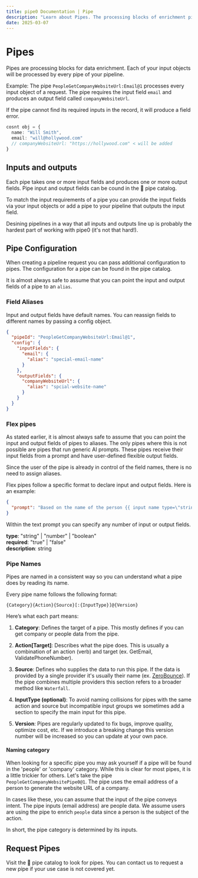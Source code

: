 ```yaml
---
title: pipe0 Documentation | Pipe
description: "Learn about Pipes. The processing blocks of enrichment pipelines."
date: 2025-03-07
---
```


# Pipes

Pipes are processing blocks for data enrichment. Each of your input objects will be processed by every 
pipe of your pipeline. 

Example: The pipe `PeopleGetCompanyWebsiteUrl:Email@1` processes every input object
of a request. The pipe requires the input field `email` and produces an output field called `companyWebsiteUrl`.

If the pipe cannot find its required inputs in the record, it will produce a field error.

```ts
cosnt obj = {
  name: "Will Smith",
  email: "will@hollywood.com"
  // companyWebsiteUrl: "https://hollywood.com" < will be added
}
```

## Inputs and outputs

Each pipe takes one or more input fields and produces one or more output fields. Pipe input and
output fields can be cound in the <AppLink linkType="pipeCatalog"> 📓 pipe catalog</AppLink>.

To match the input requirements of a pipe you can provide the input fields via your input objects
or add a pipe to your pipeline that outputs the input field.

Desining pipelines in a way that all inputs and outputs line up is probably the hardest part of working 
with pipe0 (it's not that hard!).

## Pipe Configuration

When creating a <AppLink linkType="pipelineRequest">pipeline request</AppLink> you can pass additional configuration to pipes. The configuration
for a pipe can be found in the <AppLink linkType="pipeCatalog">pipe catalog</AppLink>.

It is almost <AppLink linkType="flexPipe">always safe</AppLink> to assume that you can point the input and output fields of a pipe to an `alias`.

### Field Aliases

Input and output fields have default names. You can reassign fields to different names by passing 
a <AppLink linkType="pipe">config object</AppLink>.

```json filename="Rename input fields"
{
  "pipeId": "PeopleGetCompanyWebsiteUrl:Email@1",
  "config": {
    "inputFields": {
      "email": {
        "alias": "special-email-name"
      }
    },
    "outputFields": {
      "companyWebsiteUrl": {
        "alias": "spcial-website-name"
      }
    }
  }
}
```

### Flex pipes

As stated earlier, it is almost always safe to assume that you can point the input and output fields of pipes to aliases. 
The only pipes where this is not possible are pipes that run generic AI prompts. These pipes receive their input fields 
from a prompt and have user-defined flexible output fields.

Since the user of the pipe is already in control of the field names, there is no need to assign aliases.

Flex pipes follow a specific format to declare input and output fields. Here is an example:


```json
{
  "prompt": "Based on the name of the person {{ input name type=\"string\" required=\"true\" }} assign a character from the TV show \"The Simpsons\" to that person. {{ output value description=\"Name of a character from the TV show 'The Simpsons\'\" }}",
}
```

Within the text prompt you can specify any number of input or output fields.

**type**: "string" | "number" | "boolean" <br/>
**required**: "true" | "false" <br/>
**description**: string <br/>

### Pipe Names

Pipes are named in a consistent way so you can understand what a pipe does by reading its name.

Every pipe name follows the following format:

```
{Category}{Action}{Source}[:{InputType}]@{Version}
```

Here’s what each part means:

1. **Category**: Defines the target of a pipe. This mostly defines if you can get company or people data from the pipe.

2. **Action[Target]**: Describes what the pipe does. This is usually a combination of an action (verb) and target (ex. GetEmail, ValidatePhoneNumber).

3. **Source**: Defines who supplies the data to run this pipe. If the data is provided by a single provider 
it's usually their name (ex. [ZeroBounce](https://zerobounce.com)). If the pipe combines multiple providers this section refers to a broader method like `Waterfall`.

4. **InputType (optional)**: To avoid naming collisions for pipes with the same action and source but incompatible input groups we sometimes 
add a section to specify the main input for this pipe.

5. **Version**: Pipes are regularly updated to fix bugs, improve quality, optimize cost, etc. If we introduce a breaking change this version number will be increased
so you can update at your own pace.

#### Naming category

When looking for a specific pipe you may ask yourself if a pipe will be found in the  'people' or 'company' category. While this is clear for 
most pipes, it is a little trickier for others. Let's take the pipe `PeopleGetCompanyWebsitePipe0@1`. The pipe uses the email address of a person
to generate the website URL of a company.

In cases like these, you can assume that the input of the pipe conveys intent. The pipe inputs (email address) are people data. We assume users
are using the pipe to enrich `people` data since a person is the subject of the action.

In short, the pipe category is determined by its inputs.

## Request Pipes

Visit the <AppLink linkType="pipeCatalog"> 📓 pipe catalog</AppLink> to look for pipes. You can contact us to request a new pipe 
if your use case is not covered yet.




